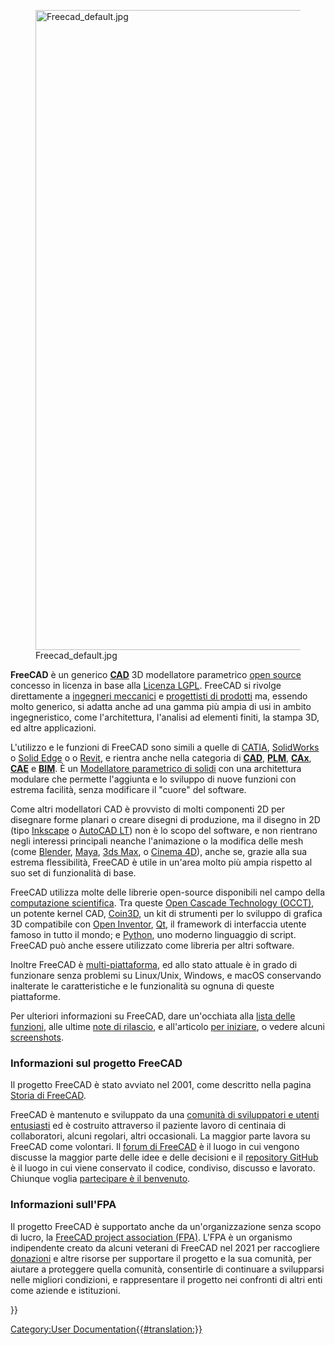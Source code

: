 <languages/>
{{Docnav/it
|[[Online Help Startpage/it|Pagina iniziale della Guida in linea]]
|[[Feature_list/it|Funzionalità]]
}}

[[Image:Freecad default.jpg|1024px|center]] 

'''FreeCAD''' è un generico [http://en.wikipedia.org/wiki/CAD '''CAD''' ] 3D modellatore parametrico [http://en.wikipedia.org/wiki/Open_source open source] concesso in licenza in base alla [[License/it|Licenza LGPL]]. FreeCAD si rivolge direttamente a [http://en.wikipedia.org/wiki/Mechanical_engineering ingegneri meccanici] e [http://en.wikipedia.org/wiki/Product_design progettisti di prodotti] ma, essendo molto generico, si adatta anche ad una gamma più ampia di usi in ambito ingegneristico, come l'architettura, l'analisi ad elementi finiti, la stampa 3D, ed altre applicazioni.

L'utilizzo e le funzioni di FreeCAD sono simili a quelle di [https://it.wikipedia.org/wiki/CATIA CATIA], [http://it.wikipedia.org/wiki/Solidworks SolidWorks] o [http://it.wikipedia.org/wiki/Solid_Edge Solid Edge] o o [https://en.wikipedia.org/wiki/Autodesk_Revit Revit], e rientra anche nella categoria di [http://it.wikipedia.org/wiki/CAD '''CAD'''], [http://en.wikipedia.org/wiki/Product_Lifecycle_Management '''PLM'''], [http://it.wikipedia.org/wiki/CAx '''CAx'''], [http://it.wikipedia.org/wiki/Computer-aided_engineering '''CAE'''] e [https://en.wikipedia.org/wiki/Building_information_modeling '''BIM''']. È un [http://en.wikipedia.org/wiki/Parametric_feature_based_modeler Modellatore parametrico di solidi] con una architettura modulare che permette l'aggiunta e lo sviluppo di nuove funzioni con estrema facilità, senza modificare il "cuore" del software.

<div class="mw-translate-fuzzy">
Come altri modellatori CAD è provvisto di molti componenti 2D per disegnare forme planari o creare disegni di produzione, ma il disegno in 2D (tipo [https://inkscape.org/ Inkscape] o [http://en.wikipedia.org/wiki/AutoCAD#AutoCAD_LT AutoCAD LT])  non è lo scopo del software, e non rientrano negli interessi principali neanche l'animazione o la modifica delle mesh (come [https://www.blender.org/ Blender], [http://en.wikipedia.org/wiki/Maya_(software) Maya], [http://en.wikipedia.org/wiki/3ds_Max 3ds Max], o [http://en.wikipedia.org/wiki/CINEMA_4D Cinema 4D]), anche se, grazie alla sua estrema flessibilità, FreeCAD è utile in un'area molto più ampia rispetto al suo set di funzionalità di base.
</div>

FreeCAD utilizza molte delle librerie open-source disponibili nel campo della [http://en.wikipedia.org/wiki/Scientific_Computation computazione scientifica]. Tra queste [http://OpenCascade.org Open Cascade Technology (OCCT)], un potente kernel CAD, [https://github.com/coin3d/coin/wiki Coin3D], un kit di strumenti per lo sviluppo di grafica 3D compatibile con [http://en.wikipedia.org/wiki/Open_Inventor Open Inventor], [http://www.qt.io/ Qt], il framework di interfaccia utente famoso in tutto il mondo; e [http://www.python.org Python], uno moderno linguaggio di script. FreeCAD può anche essere utilizzato come libreria per altri software.

Inoltre FreeCAD è [http://en.wikipedia.org/wiki/Cross-platform multi-piattaforma], ed allo stato attuale è in grado di funzionare senza problemi su Linux/Unix, Windows,  e macOS conservando inalterate le caratteristiche e le funzionalità su ognuna di queste piattaforme.

Per ulteriori informazioni su FreeCAD, dare un'occhiata alla [[Feature_list/it |lista delle funzioni]], alle ultime [[Feature_list/it#Note_di_rilascio|note di rilascio]], e all'articolo [[getting_started/it|per iniziare]], o vedere alcuni [[screenshots/it|screenshots]].

<span id="About_the_FreeCAD_project"></span>
=== Informazioni sul progetto FreeCAD ===

Il progetto FreeCAD è stato avviato nel 2001, come descritto nella pagina [[history/it|Storia di FreeCAD]]. 

FreeCAD è mantenuto e sviluppato da una [[contributors/it|comunità di sviluppatori e utenti entusiasti]] ed è costruito attraverso il paziente lavoro di centinaia di collaboratori, alcuni regolari, altri occasionali. La maggior parte lavora su FreeCAD come volontari. Il [http://forum.freecad.org forum di FreeCAD] è il luogo in cui vengono discusse la maggior parte delle idee e delle decisioni e il [https://github.com/FreeCAD/FreeCAD repository GitHub] è il luogo in cui viene conservato il codice, condiviso, discusso e lavorato. Chiunque voglia [[Help_FreeCAD/it|partecipare è il benvenuto]].

<span id="About_the_FPA"></span>
=== Informazioni sull'FPA ===

Il progetto FreeCAD è supportato anche da un'organizzazione senza scopo di lucro, la [https://fpa.freecad.org FreeCAD project association (FPA)]. L'FPA è un organismo indipendente creato da alcuni veterani di FreeCAD nel 2021 per raccogliere [[donate/it|donazioni]] e altre risorse per supportare il progetto e la sua comunità, per aiutare a proteggere quella comunità, consentirle di continuare a svilupparsi nelle migliori condizioni, e rappresentare il progetto nei confronti di altri enti come aziende e istituzioni.


{{Docnav/it
|[[Online Help Startpage/it|Pagina iniziale della Guida in linea]]
|[[Feature_list/it|Funzionalità]]
}}

{{Userdocnavi{{#translation:}}}}
[[Category:User Documentation{{#translation:}}]]